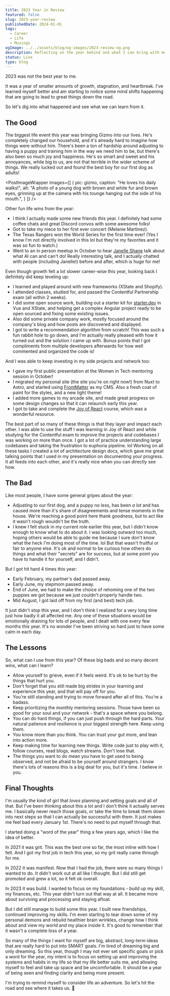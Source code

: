 ```yaml
---
title: 2023 Year in Review
featured: false
slug: 2023-year-review
publishedDate: 2024-01-01
tags:
  - Career
  - Life
  - Musings
ogImage: ../../assets/blog/og-images/2023-review-og.png
description: Reflecting on the year behind and what I can bring with me into the new year.
status: Live
type: blog
---
```



2023 was not the best year to me.

It was a year of smaller amounts of growth, stagnation, and heartbreak. I've learned myself better and am starting to notice some mind shifts happening that are going to lead to great things down the road.

So let's dig into what happened and see what we can learn from it.

## The Good

The biggest life event this year was bringing Gizmo into our lives. He's completely changed our household, and it's already hard to imagine how things were without him. There's been a ton of hardship around adjusting to having a puppy and training him in the way we need him to be, but there's also been so much joy and happiness. He's so smart and sweet and his annoyances, while big to us, are not that terrible in the wider scheme of things. We really lucked out and found the best boy for our first dog as adults!

<PostImageWrapper images={[
  {
    pic: gizmo,
    caption: "He loves his daily walks!",
    alt: "A photo of a young dog with brown and white fur and brown eyes, grinning up at the camera with his tounge hanging out the side of his mouth.",
  }
]} />

Other fun life wins from the year:

- I think I actually made some new friends this year. I definitely had some coffee chats and great Discord convos with some awesome folks!
- Got to take my niece to her first ever concert (Melanie Martinez).
- The Texas Rangers won the World Series for the first time ever! (Yes I know I'm not directly involved in this lol but they're my favorites and it was so fun to watch.)
- Went to an in person meetup in October to hear [Janelle Shane](https://twitter.com/JanelleCShane) talk about what AI can and can't do! Really interesting talk, and I actually chatted with people (including Janelle!) before and after, which is huge for me!

Even though growth felt a lot slower career-wise this year, looking back I definitely did keep leveling up:

- I learned and played around with new frameworks (XState and Shopify).
- I attended classes, studied for, and passed the Contentful Partnership exam (all within 2 weeks).
- I did some open source work, building out a starter kit for [starter.dev](https://starter.dev) in Vue and XState, and helping get a complex Angular project ready to be open sourced and fixing some existing issues.
- Also did some private company work, mostly focused around the company's blog and how posts are discovered and displayed.
- I got to write a recommendation algorithm from scratch! This was such a fun rabbit hole to go down, and I'm actually really pleased with how it turned out and the solution I came up with. Bonus points that I got compliments from multiple developers afterwards for how well commented and organized the code is!

And I was able to keep investing in my side projects and network too:

- I gave my first public presentation at the Women in Tech mentoring session in October!
- I migrated my personal site (the site you're on right now!) from Nuxt to Astro, and started using [FrontMatter](https://frontmatter.codes/) as my CMS. Also a fresh coat of paint for the styles, and a new light theme!
- I added more games to my arcade site, and made great progress on some design changes so that it can relaunch early this year.
- I got to take and complete the [Joy of React](https://www.joyofreact.com/) course, which was a wonderful resource.

The best part of so many of these things is that they layer and impact each other. I was able to use the stuff I was learning in Joy of React and while studying for the Contentful exam to improve the projects and codebases I was working on more than once. I got a lot of practice understanding large codebases and taking the frustration to euphoria pipeline. lol Working on all these tasks I created a lot of architecture design docs, which gave me great talking points that I used in my presentation on documenting your progress. It all feeds into each other, and it's really nice when you can directly see how.

## The Bad

Like most people, I have some general gripes about the year:

- Adjusting to our first dog, and a puppy no less, has been _a lot_ and has caused more than it's share of disagreements and tense moments in the house. We're reaching a good point here thank goodness, but to act like it wasn't rough wouldn't be the truth.
- I knew I felt stuck in my current role earlier this year, but I didn't know enough to know what to do about it. I was looking outward too much, hoping others would be able to guide me because I sure don't know what the heck I'm doing most of the time. lol But that wasn't fruitful or fair to anyone else. It's ok and normal to be curious how others do things and what their "secrets" are for success, but at some point you have to handle it for yourself, and I didn't.

But I got hit hard 4 times this year:

- Early February, my partner's dad passed away.
- Early June, my stepmom passed away.
- End of June, we had to make the choice of rehoming one of the two puppies we got because we just couldn't properly handle two.
- Mid August, I got laid off from my first (and best) tech job.

It just didn't stop this year, and I don't think I realized for a very long time just how badly it all affected me. Any one of these situations would be emotionally draining for lots of people, and I dealt with one every few months this year. It's no wonder I've been striving so hard just to have some calm in each day.

## The Lessons

So, what can I use from this year? Of these big bads and so many decent wins, what can I learn?

- Allow yourself to grieve, even if it feels weird. It's ok to be hurt by the things that hurt you.
- Don't forget that you still made big strides in your learning and experience this year, and that will pay off for you.
- You're still standing and trying to move forward after all of this. You're a badass.
- Keep prioritizing the monthly mentoring sessions. Those have been so good for your soul and your network - that's a space where you belong.
- You can do hard things, if you can just push through the hard parts. Your natural patience and resilience is your biggest strength here. Keep using them.
- You know more than you think. You can trust your gut more, and lean into action more.
- Keep making time for learning new things. Write code just to play with it, follow courses, read blogs, watch streams. Don't lose that.
- The things you want to do mean you have to get used to being observed, and not be afraid to be yourself around strangers. I know there's lots of reasons this is a big deal for you, but it's time. I believe in you.

## Final Thoughts

I'm usually the kind of girl that _loves_ planning and setting goals and all of that. But I've been thinking about this a lot and I don't think it actually serves me. I basically never reach those goals, or take the time to break them down into next steps so that I can actually be successful with them. It just makes me feel bad every January 1st. There's no need to put myself through that.

I started doing a "word of the year" thing a few years ago, which I like the idea of better.

In 2021 it was grit. This was the best one so far, the most inline with how I felt. And I got my first job in tech this year, so my grit really came through for me.

In 2022 it was manifest. Now that I had the job, there were so many things I wanted to do. It didn't work out at all like I thought. But I did still get promoted and grew a lot, so it felt ok overall.

In 2023 it was build. I wanted to focus on my foundations - build up my skill, my finances, etc. This year didn't turn out that way at all. It became more about surviving and processing and staying afloat.

But I did still manage to build some this year. I built new friendships, continued improving my skills. I'm even starting to tear down some of my personal demons and rebuild healthier brain wrinkles, change how I think about and view my world and my place inside it. It's good to remember that it wasn't a complete loss of a year.

So many of the things I want for myself are big, abstract, long-term ideas that are really hard to put into SMART goals. I'm tired of dreaming big and only dreaming. So this year, though I may not ever set specific goals or pick a word for the year, my intent is to focus on setting up and improving the systems and habits in my life so that my life better suits me, and allowing myself to feel and take up space and be uncomfortable. It should be a year of being seen and finding clarity and being more present.

I'm trying to remind myself to consider life an adventure. So let's hit the road and see where it takes us. 💖
